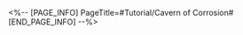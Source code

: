 <%-- [PAGE_INFO]
PageTitle=#Tutorial/Cavern of Corrosion#
[END_PAGE_INFO] --%>
{{Tutorial
|sort      = 510401
|title     = Cavern of Corrosion
|subtitle  = 
|type      = Adventure
|about     = 
|image1    = Tutorial Cavern of Corrosion 1.png{{subst:void|<!--$UPLOAD:<<SpriteOutput/TutorialPic/TutorialPage_510401.png>-<Tutorial Cavern of Corrosion 1.png>>}}
|text1     = A bite mark left by the Fragmentum when it corroded reality, leading to unknown places. {{Color|h|nobold=1|Cavern of Corrosion}} can be used to {{Color|h|nobold=1|acquire Relics}}. After activation, you can teleport to its location via {{Color|h|nobold=1|Navigation}}.
}}